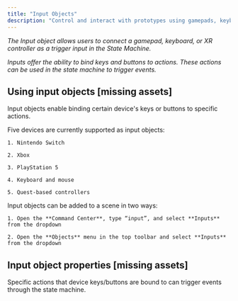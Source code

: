 ```yaml
---
title: "Input Objects"
description: "Control and interact with prototypes using gamepads, keyboards, or XR controllers."
---
```


*The Input object allows users to connect a gamepad, keyboard, or XR controller as a trigger input in the State Machine.*

*Inputs offer the ability to bind keys and buttons to actions. These actions can be used in the state machine to trigger events.*

## Using input objects \[missing assets]

Input objects enable binding certain device's keys or buttons to specific actions.

<AccordionGroup>
  <Accordion title="Supported input device types" defaultOpen={false}>
    Five devices are currently supported as input objects:

    1. Nintendo Switch

    2. Xbox

    3. PlayStation 5

    4. Keyboard and mouse

    5. Quest-based controllers
  </Accordion>

  <Accordion title="Adding input objects to a scene" defaultOpen={false}>
    Input objects can be added to a scene in two ways:

    1. Open the **Command Center**, type “input”, and select **Inputs** from the dropdown

    2. Open the **Objects** menu in the top toolbar and select **Inputs** from the dropdown
  </Accordion>
</AccordionGroup>

## Input object properties \[missing assets]

Specific actions that device keys/buttons are bound to can trigger events through the state machine.&#x20;

<AccordionGroup>
  <Accordion title="Setting actions" defaultOpen={false} />

  <Accordion title="New Accordion" defaultOpen="false" />
</AccordionGroup>